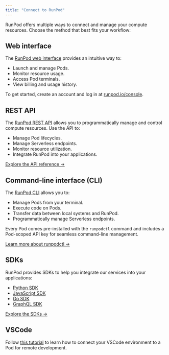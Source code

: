 ```yaml
---
title: "Connect to RunPod"
---
```


RunPod offers multiple ways to connect and manage your compute resources. Choose the method that best fits your workflow:

## Web interface

The [RunPod web interface](https://runpod.io/console/home) provides an intuitive way to:

* Launch and manage Pods.
* Monitor resource usage.
* Access Pod terminals.
* View billing and usage history.

To get started, create an account and log in at [runpod.io/console](https://www.runpod.io/console).

## REST API

The [RunPod REST API](/api-reference/docs/GET/openapi-json) allows you to programmatically manage and control compute resources. Use the API to:

* Manage Pod lifecycles.
* Manage Serverless endpoints.
* Monitor resource utilization.
* Integrate RunPod into your applications.

[Explore the API reference →](/api-reference/docs/GET/openapi-json)

## Command-line interface (CLI)

The [RunPod CLI](/runpodctl/overview) allows you to:

* Manage Pods from your terminal.
* Execute code on Pods.
* Transfer data between local systems and RunPod.
* Programmatically manage Serverless endpoints.

Every Pod comes pre-installed with the `runpodctl` command and includes a Pod-scoped API key for seamless command-line management.

[Learn more about runpodctl →](/runpodctl/overview)

## SDKs

RunPod provides SDKs to help you integrate our services into your applications:

* [Python SDK](/sdks/python/overview)
* [JavaScript SDK](/sdks/javascript/overview)
* [Go SDK](/sdks/go/overview)
* [GraphQL SDK](/sdks/graphql/manage-pods)

[Explore the SDKs →](/sdks/python/overview)

## VSCode

Follow [this tutorial](/tutorials/pods/connect-to-vscode) to learn how to connect your VSCode environment to a Pod for remote development.
